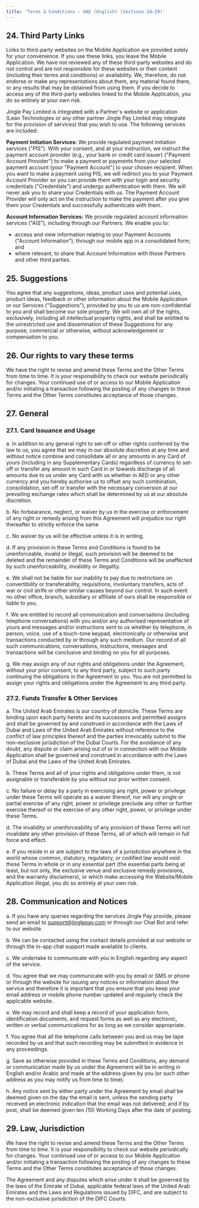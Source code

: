 ```yaml
---
title: 'Terms & Conditions – UAE (English) (Sections 24–29)'
---
```


## <a id="third-party-links"></a>24. Third Party Links

Links to third-party websites on the Mobile Application are provided solely for your convenience. If you use these links, you leave the Mobile Application. We have not reviewed any of these third-party websites and do not control and are not responsible for these websites or their content (including their terms and conditions) or availability. We, therefore, do not endorse or make any representations about them, any material found there, or any results that may be obtained from using them. If you decide to access any of the third-party websites linked to the Mobile Application, you do so entirely at your own risk.

Jingle Pay Limited is integrated with a Partner's website or application (Lean Technologies or any other partner Jingle Pay Limited may integrate for the provision of services) that you wish to use. The following services are included:

**Payment Initiation Services:** We provide regulated payment initiation services ("PIS"). With your consent, and at your instruction, we instruct the payment account provider (e.g., your bank or credit card issuer) ("Payment Account Provider") to make a payment or payments from your selected payment account (your "Payment Account") to your chosen recipient. When you want to make a payment using PIS, we will redirect you to your Payment Account Provider so you can provide them with your login and security credentials ("Credentials") and undergo authentication with them. We will never ask you to share your Credentials with us. The Payment Account Provider will only act on the instruction to make the payment after you give them your Credentials and successfully authenticate with them.

**Account Information Services:** We provide regulated account information services ("AIS"), including through our Partners. We enable you to:

- access and view information relating to your Payment Accounts ("Account Information"), through our mobile app in a consolidated form; and
- where relevant, to share that Account Information with those Partners and other third parties.

## <a id="suggestions"></a>25. Suggestions

You agree that any suggestions, ideas, product uses and potential uses, product ideas, feedback or other information about the Mobile Application or our Services ("Suggestions"), provided by you to us are non-confidential to you and shall become our sole property. We will own all of the rights, exclusively, including all intellectual property rights, and shall be entitled to the unrestricted use and dissemination of these Suggestions for any purpose, commercial or otherwise, without acknowledgement or compensation to you.

## <a id="right-to-vary-terms"></a>26. Our rights to vary these terms

We have the right to revise and amend these Terms and the Other Terms from time to time. It is your responsibility to check our website periodically for changes. Your continued use of or access to our Mobile Application and/or initiating a transaction following the posting of any changes to these Terms and the Other Terms constitutes acceptance of those changes.

## <a id="general"></a>27. General

### 27.1. Card Issuance and Usage

a. In addition to any general right to set-off or other rights conferred by the law to us, you agree that we may in our absolute discretion at any time and without notice combine and consolidate all or any amounts in any Card of yours (including in any Supplementary Cards) regardless of currency to set-off or transfer any amount in such Card in or towards discharge of all amounts due to us under any Card with us whether in AED or any other currency and you hereby authorise us to offset any such combination, consolidation, set-off or transfer with the necessary conversion at our prevailing exchange rates which shall be determined by us at our absolute discretion.

b. No forbearance, neglect, or waiver by us in the exercise or enforcement of any right or remedy arising from this Agreement will prejudice our right thereafter to strictly enforce the same

c. No waiver by us will be effective unless it is in writing.

d. If any provision in these Terms and Conditions is found to be unenforceable, invalid or illegal, such provision will be deemed to be deleted and the remainder of these Terms and Conditions will be unaffected by such unenforceability, invalidity or illegality.

e. We shall not be liable for our inability to pay due to restrictions on convertibility or transferability, requisitions, involuntary transfers, acts of war or civil strife or other similar causes beyond our control. In such event no other office, branch, subsidiary or affiliate of ours shall be responsible or liable to you.

f. We are entitled to record all communication and conversations (including telephone conversations) with you and/or any authorised representative of yours and messages and/or instructions sent to us whether by telephone, in person, voice, use of a touch-tone keypad, electronically or otherwise and transactions conducted by or through any such medium. Our record of all such communications, conversations, instructions, messages and transactions will be conclusive and binding on you for all purposes.

g. We may assign any of our rights and obligations under the Agreement, without your prior consent, to any third party, subject to such party continuing the obligations in the Agreement to you. You are not permitted to assign your rights and obligations under the Agreement to any third party.

### 27.2. Funds Transfer & Other Services

a. The United Arab Emirates is our country of domicile. These Terms are binding upon each party hereto and its successors and permitted assigns and shall be governed by and construed in accordance with the Laws of Dubai and Laws of the United Arab Emirates without reference to the conflict of law principles thereof and the parties irrevocably submit to the non-exclusive jurisdiction of the Dubai Courts. For the avoidance of any doubt, any dispute or claim arising out of or in connection with our Mobile Application shall be governed and construed in accordance with the Laws of Dubai and the Laws of the United Arab Emirates.

b. These Terms and all of your rights and obligations under them, is not assignable or transferable by you without our prior written consent.

c. No failure or delay by a party in exercising any right, power or privilege under these Terms will operate as a waiver thereof, nor will any single or partial exercise of any right, power or privilege preclude any other or further exercise thereof or the exercise of any other right, power, or privilege under these Terms.

d. The invalidity or unenforceability of any provision of these Terms will not invalidate any other provision of these Terms, all of which will remain in full force and effect.

e. If you reside in or are subject to the laws of a jurisdiction anywhere in the world whose common, statutory, regulatory, or codified law would void these Terms in whole or in any essential part (the essential parts being at least, but not only, the exclusive venue and exclusive remedy provisions, and the warranty disclaimers), or which make accessing the Website/Mobile Application illegal, you do so entirely at your own risk.

## <a id="communication-and-notices"></a>28. Communication and Notices

a. If you have any queries regarding the services Jingle Pay provide, please send an email to support@jinglepay.com or through our Chat Bot and refer to our website.

b. We can be contacted using the contact details provided at our website or through the in-app chat support made available to clients.

c. We undertake to communicate with you in English regarding any aspect of the service.

d. You agree that we may communicate with you by email or SMS or phone or through the website for issuing any notices or information about the service and therefore it is important that you ensure that you keep your email address or mobile phone number updated and regularly check the applicable website.

e. We may record and shall keep a record of your application form, identification documents, and request forms as well as any electronic, written or verbal communications for as long as we consider appropriate.

f. You agree that all the telephone calls between you and us may be tape recorded by us and that such recording may be submitted in evidence in any proceedings.

g. Save as otherwise provided in these Terms and Conditions, any demand or communication made by us under the Agreement will be in writing in English and/or Arabic and made at the address given by you (or such other address as you may notify us from time to time).

h. Any notice sent by either party under the Agreement by email shall be deemed given on the day the email is sent, unless the sending party received an electronic indication that the email was not delivered; and if by post, shall be deemed given ten (10) Working Days after the date of posting.

## <a id="law-jurisdiction"></a>29. Law, Jurisdiction

We have the right to revise and amend these Terms and the Other Terms from time to time. It is your responsibility to check our website periodically for changes. Your continued use of or access to our Mobile Application and/or initiating a transaction following the posting of any changes to these Terms and the Other Terms constitutes acceptance of those changes.

The Agreement and any disputes which arise under it shall be governed by the laws of the Emirate of Dubai, applicable federal laws of the United Arab Emirates and the Laws and Regulations issued by DIFC, and are subject to the non-exclusive jurisdiction of the DIFC Courts.
